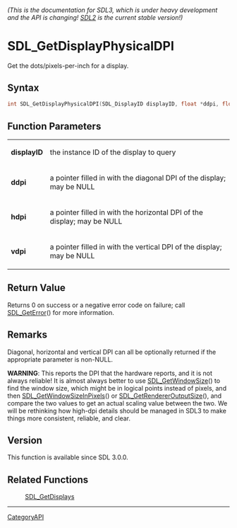 ====== (This is the documentation for SDL3, which is under heavy development and the API is changing! [https://wiki.libsdl.org/SDL2/ SDL2] is the current stable version!) ======
= SDL_GetDisplayPhysicalDPI =

Get the dots/pixels-per-inch for a display.

== Syntax ==

<syntaxhighlight lang='c'>
int SDL_GetDisplayPhysicalDPI(SDL_DisplayID displayID, float *ddpi, float *hdpi, float *vdpi);
</syntaxhighlight>

== Function Parameters ==

{|
|'''displayID'''
|the instance ID of the display to query
|-
|'''ddpi'''
|a pointer filled in with the diagonal DPI of the display; may be NULL
|-
|'''hdpi'''
|a pointer filled in with the horizontal DPI of the display; may be NULL
|-
|'''vdpi'''
|a pointer filled in with the vertical DPI of the display; may be NULL
|}

== Return Value ==

Returns 0 on success or a negative error code on failure; call
[[SDL_GetError]]() for more information.

== Remarks ==

Diagonal, horizontal and vertical DPI can all be optionally returned if the
appropriate parameter is non-NULL.

'''WARNING''': This reports the DPI that the hardware reports, and it is
not always reliable! It is almost always better to use
[[SDL_GetWindowSize]]() to find the window size, which might be in logical
points instead of pixels, and then [[SDL_GetWindowSizeInPixels]]() or
[[SDL_GetRendererOutputSize]](), and compare the two values to get an
actual scaling value between the two. We will be rethinking how high-dpi
details should be managed in SDL3 to make things more consistent, reliable,
and clear.

== Version ==

This function is available since SDL 3.0.0.

== Related Functions ==

:[[SDL_GetDisplays]]

----
[[CategoryAPI]]


